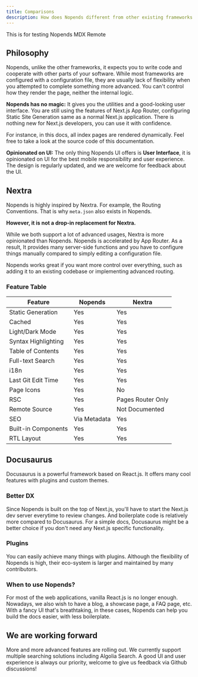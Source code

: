 ```yaml
---
title: Comparisons
description: How does Nopends different from other existing frameworks
---
```


<Callout type="info">This is for testing Nopends MDX Remote</Callout>

## Philosophy

Nopends, unlike the other frameworks, it expects you to write code and cooperate with other parts of your software.
While most frameworks are configured with a configuration file, they are usually lack of flexibility when you attempted to complete something more advanced.
You can't control how they render the page, neither the internal logic.

**Nopends has no magic:** It gives you the utilities and a good-looking user interface.
You are still using the features of Next.js App Router, configuring Static Site Generation same as a normal Next.js application.
There is nothing new for Next.js developers, you can use it with confidence.

For instance, in this docs, all index pages are rendered dynamically.
Feel free to take a look at the source code of this documentation.

**Opinionated on UI:** The only thing Nopends UI offers is **User Interface**, it is opinionated on UI for the best mobile responsibility and user experience.
The design is regularly updated, and we are welcome for feedback about the UI.

## Nextra

Nopends is highly inspired by Nextra. For example, the Routing Conventions. That is why
`meta.json` also exists in Nopends.

**However, it is not a drop-in replacement for Nextra.**

While we both support a lot of
advanced usages, Nextra is more opinionated than Nopends. Nopends is accelerated by App Router. As a result, It provides many server-side functions and you have to
configure things manually compared to simply editing a configuration file.

Nopends works great if you want more control over everything, such as
adding it to an existing codebase or implementing advanced routing.

### Feature Table

| Feature             | Nopends     | Nextra            |
| ------------------- | ------------ | ----------------- |
| Static Generation   | Yes          | Yes               |
| Cached              | Yes          | Yes               |
| Light/Dark Mode     | Yes          | Yes               |
| Syntax Highlighting | Yes          | Yes               |
| Table of Contents   | Yes          | Yes               |
| Full-text Search    | Yes          | Yes               |
| i18n                | Yes          | Yes               |
| Last Git Edit Time  | Yes          | Yes               |
| Page Icons          | Yes          | No                |
| RSC                 | Yes          | Pages Router Only |
| Remote Source       | Yes          | Not Documented    |
| SEO                 | Via Metadata | Yes               |
| Built-in Components | Yes          | Yes               |
| RTL Layout          | Yes          | Yes               |

## Docusaurus

Docusaurus is a powerful framework based on React.js. It offers many cool
features with plugins and custom themes.

### Better DX

Since Nopends is built on the top of Next.js, you'll have to start the Next.js dev
server everytime to review changes. And boilerplate code is relatively more
compared to Docusaurus. For a simple docs, Docusaurus might be a better choice
if you don't need any Next.js specific functionality.

### Plugins

You can easily achieve many things with plugins. Although the flexibility of Nopends is high, their
eco-system is larger and maintained by many contributors.

### When to use Nopends?

For most of the web applications, vanilla React.js is no longer enough.
Nowadays, we also wish to have a blog, a showcase page, a FAQ page, etc. With a
fancy UI that's breathtaking, in these cases, Nopends can help you build the
docs easier, with less boilerplate.

## We are working forward

More and more advanced features are rolling out. We currently support
multiple searching solutions including Algolia Search. A good UI and user
experience is always our priority, welcome to give us feedback via Github
discussions!

